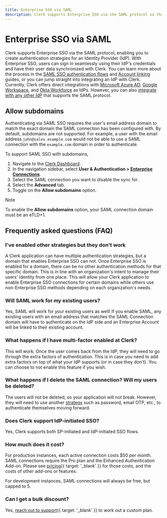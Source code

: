 ```yaml
---
title: Enterprise SSO via SAML
description: Clerk supports Enterprise SSO via the SAML protocol so that you can create authentication strategies for Identity Providers, such as Okta.
---
```


# Enterprise SSO via SAML

Clerk supports Enterprise SSO via the SAML protocol, enabling you to create authentication strategies for an Identity Provider (IdP). With Enterprise SSO, users can sign in seamlessly using their IdP's credentials and have their user data synchronized with Clerk. You can learn more about the process in the [SAML SSO authentication flows](/docs/authentication/saml/authentication-flows) and [Account linking](/docs/authentication/saml/account-linking) guides, or you can jump straight into integrating an IdP with Clerk. Currently, Clerk offers direct integrations with [Microsoft Azure AD](/docs/authentication/saml/azure), [Google Workspace](/docs/authentication/saml/google), and [Okta Workforce](/docs/authentication/saml/okta) as IdPs. However, you can also [integrate with any other IdP](/docs/authentication/saml/custom-provider) that supports the SAML protocol.

## Allow subdomains

Authenticating via SAML SSO requires the user's email address domain to match the exact domain the SAML connection has been configured with. By default, subdomains are not supported. For example, a user with the email address `john@sales.example.com` would not be able to use a SAML connection with the `example.com` domain in order to authenticate.

To support SAML SSO with subdomains,

1. Navigate to the [Clerk Dashboard](https://dashboard.clerk.com).
1. In the navigation sidebar, select **User & Authentication > [Enterprise Connections](https://dashboard.clerk.com/last-active?path=user-authentication/enterprise-connections)**.
1. Select the SAML connection you want to disable the sync for.
1. Select the **Advanced** tab.
1. Toggle on the **Allow subdomains** option.

> [!NOTE]
> To enable the **Allow subdomains** option, your SAML connection domain must be an eTLD+1.

## Frequently asked questions (FAQ)

### I've enabled other strategies but they don't work

A Clerk application can have multiple authentication strategies, but a domain that enables Enterprise SSO can not. Once Enterprise SSO is enabled for a domain, there can be no other authentication methods for that specific domain. This is in line with an organization's intent to manage their users' identity from one place. This will allow your Clerk application to enable Enterprise SSO connections for certain domains while others use non-Enterprise SSO methods depending on each organization's needs.

### Will SAML work for my existing users?

Yes, SAML will work for your existing users as well! If you enable SAML, any existing users with an email address that matches the SAML Connection domain will have to authenticate on the IdP side and an Enterprise Account will be linked to their existing account.

### What happens if I have multi-factor enabled at Clerk?

This will work: Once the user comes back from the IdP, they will need to go through the extra factors of authentication. This is in case you need to add extra factors on top of what your IdP supports (or in case they don't). You can choose to not enable this feature if you wish.

### What happens if I delete the SAML connection? Will my users be deleted?

The users will not be deleted, so your application will not break. However, they will need to use another [strategy](/docs/authentication/configuration/sign-up-sign-in-options#authentication-strategies) such as password, email OTP, etc., to authenticate themselves moving forward.

### Does Clerk support IdP-initiated SSO?

Yes, Clerk supports both SP-initiated and IdP-initiated SSO flows.

### How much does it cost?

For production instances, each active connection costs $50 per month. SAML connections require the Pro plan and the Enhanced Authentication Add-on. Please see [pricing](/pricing){{ target: '_blank' }} for those costs, and the costs of other add-ons or features.

For development instances, SAML connections will always be free, but capped to 5.

### Can I get a bulk discount?

Yes, [reach out to support](/contact/support){{ target: '_blank' }} to work out a custom plan.
